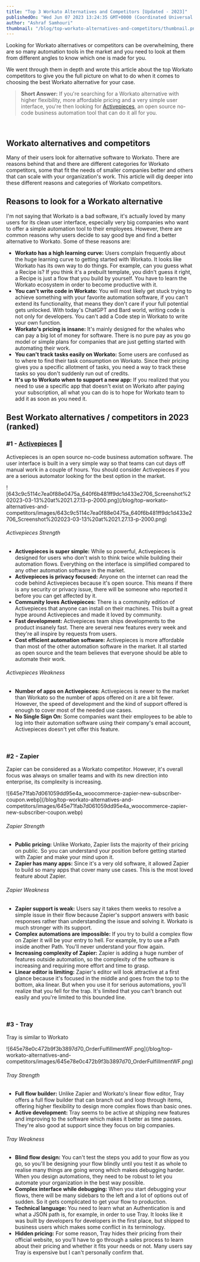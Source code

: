 ```yaml
---
title: "Top 3 Workato Alternatives and Competitors [Updated - 2023]"
publishedOn: "Wed Jun 07 2023 13:24:35 GMT+0000 (Coordinated Universal Time)"
author: "Ashraf Samhouri"
thumbnail: "/blog/top-workato-alternatives-and-competitors/thumbnail.png"
---
```


Looking for Workato alternatives or competitors can be overwhelming, there are so many automation tools in the market and you need to look at them from different angles to know which one is made for you.

We went through them in depth and wrote this article about the top Workato competitors to give you the full picture on what to do when it comes to choosing the best Workato alternative for your case.

> **Short Answer:** If you're searching for a Workato alternative with higher flexibility, more affordable pricing and a very simple user interface, you're then looking for [Activepieces](https://cloud.activepieces.com/sign-up), an open source no-code business automation tool that can do it all for you.

‍

Workato alternatives and competitors
------------------------------------

Many of their users look for alternative software to Workato. There are reasons behind that and there are different categories for Workato competitors, some that fit the needs of smaller companies better and others that can scale with your organization's work. This article will dig deeper into these different reasons and categories of Workato competitors.

Reasons to look for a Workato alternative
-----------------------------------------

I'm not saying that Workato is a bad software, it's actually loved by many users for its clean user interface, especially very big companies who want to offer a simple automation tool to their employees. However, there are common reasons why users decide to say good bye and find a better alternative to Workato. Some of these reasons are:

*   **Workato has a high learning curve:** Users complain frequently about the huge learning curve to getting started with Workato. It looks like Workato has its own way to do things. For example, can you guess what a Recipe is? If you think it's a prebuilt template, you didn't guess it right, a Recipe is just a flow that you build by yourself. You have to learn the Workato ecosystem in order to become productive with it.
*   **You can't write code in Workato:** You will most likely get stuck trying to achieve something with your favorite automation software, if you can't extend its functionality, that means they don't care if your full potential gets unlocked. With today's ChatGPT and Bard world, writing code is not only for developers. You can't add a Code step in Workato to write your own function.
*   **Workato's pricing is insane:** It's mainly designed for the whales who can pay a big lot of money for software. There is no pure pay as you go model or simple plans for companies that are just getting started with automating their work.
*   **You can't track tasks easily on Workato:** Some users are confused as to where to find their task consumption on Workato. Since their pricing gives you a specific allotment of tasks, you need a way to track these tasks so you don't suddenly run out of credits.
*   **It's up to Workato when to support a new app:** If you realized that you need to use a specific app that doesn't exist on Workato after paying your subscription, all what you can do is to hope for Workato team to add it as soon as you need it.

Best Workato alternatives / competitors in 2023 (ranked)
--------------------------------------------------------

### #1 - [Activepieces](https://cloud.activepieces.com/sign-up) 🥇

Activepieces is an open source no-code business automation software. The user interface is built in a very simple way so that teams can cut days off manual work in a couple of hours. You should consider Activepieces if you are a serious automator looking for the best option in the market.

!\[643c9c5114c7ea0f88e0475a\_640f6b481ff9dc1d433e2706\_Screenshot%202023-03-13%20at%2021.27.13-p-2000.png\](/blog/top-workato-alternatives-and-competitors/images/643c9c5114c7ea0f88e0475a\_640f6b481ff9dc1d433e2706\_Screenshot%202023-03-13%20at%2021.27.13-p-2000.png)

###### Activepieces Strength

*   **Activepieces is super simple:** While so powerful, Activepieces is designed for users who don't wish to think twice while building their automation flows. Everything on the interface is simplified compared to any other automation software in the market.
*   **Activepieces is privacy focused:** Anyone on the internet can read the code behind Activepieces because it's open source. This means if there is any security or privacy issue, there will be someone who reported it before you can get affected by it.
*   **Community loves Activepieces:** There is a community edition of Activepieces that anyone can install on their machines. This built a great hype around Activepieces and made it loved by community.
*   **Fast development:** Activepieces team ships developments to the product insanely fast. There are several new features every week and they're all inspire by requests from users.
*   **Cost efficient automation software:** Activepieces is more affordable than most of the other automation software in the market. It all started as open source and the team believes that everyone should be able to automate their work.

###### Activepieces Weakness

*   **Number of apps on Activepieces:** Activepieces is newer to the market than Workato so the number of apps offered on it are a bit fewer. However, the speed of development and the kind of support offered is enough to cover most of the needed use cases.
*   **No Single Sign On:** Some companies want their employees to be able to log into their automation software using their company's email account, Activepieces doesn't yet offer this feature.

‍

### #2 - Zapier

Zapier can be considered as a Workato competitor. However, it's overall focus was always on smaller teams and with its new direction into enterprise, its complexity is increasing.

!\[645e71fab7d061059dd95e4a\_woocommerce-zapier-new-subscriber-coupon.webp\](/blog/top-workato-alternatives-and-competitors/images/645e71fab7d061059dd95e4a\_woocommerce-zapier-new-subscriber-coupon.webp)

###### Zapier Strength

*   **Public pricing:** Unlike Workato, Zapier lists the majority of their pricing on public. So you can understand your position before getting started with Zapier and make your mind upon it.
*   **Zapier has many apps:** Since it's a very old software, it allowed Zapier to build so many apps that cover many use cases. This is the most loved feature about Zapier.

###### Zapier Weakness

*   **Zapier support is weak:** Users say it takes them weeks to resolve a simple issue in their flow because Zapier's support answers with basic responses rather than understanding the issue and solving it. Workato is much stronger with its support.
*   **Complex automations are impossible:** If you try to build a complex flow on Zapier it will be your entry to hell. For example, try to use a Path inside another Path. You'll never understand your flow again.
*   **Increasing complexity of Zapier:** Zapier is adding a huge number of features outside automation, so the complexity of the software is increasing and requiring more effort and time to grasp.
*   **Linear editor is limiting:** Zapier's editor will look attractive at a first glance because it's focused in the middle and goes from the top to the bottom, aka linear. But when you use it for serious automations, you'll realize that you fell for the trap. It's limited that you can't branch out easily and you're limited to this bounded line.

‍

### #3 - Tray

Tray is similar to Workato

!\[645e78e0c472b9f3b3897d70\_OrderFulfillmentWF.png\](/blog/top-workato-alternatives-and-competitors/images/645e78e0c472b9f3b3897d70\_OrderFulfillmentWF.png)

###### Tray Strength

*   **Full flow builder:** Unlike Zapier and Workato's linear flow editor, Tray offers a full flow builder that can branch out and loop through items, offering higher flexibility to design more complex flows than basic ones.
*   **Active development:** Tray seems to be active at shipping new features and improving to the software which makes it better as time passes. They're also good at support since they focus on big companies.

###### Tray Weakness

*   **Blind flow design:** You can't test the steps you add to your flow as you go, so you'll be designing your flow blindly until you test it as whole to realise many things are going wrong which makes debugging harder. When you design automations, they need to be robust to let you automate your organization in the best way possible.
*   **Complex interface while debugging:** When you start debugging your flows, there will be many sidebars to the left and a lot of options out of sudden. So it gets complicated to get your flow to production.
*   **Technical language:** You need to learn what an Authentication is and what a JSON path is, for example, in order to use Tray. It looks like it was built by developers for developers in the first place, but shipped to business users which makes some conflict in its terminology.
*   **Hidden pricing:** For some reason, Tray hides their pricing from their official website, so you'll have to go through a sales process to learn about their pricing and whether it fits your needs or not. Many users say Tray is expensive but I can't personally confirm that.

